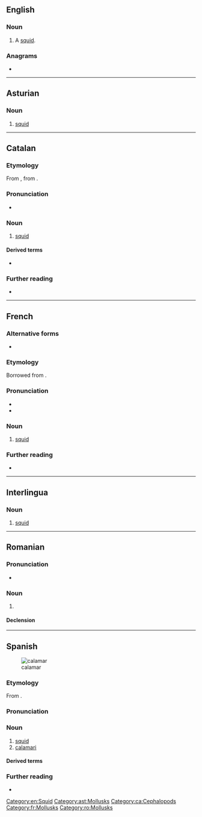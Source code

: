 ==English==

===Noun===
{{en-noun}}

# {{lb|en|dated}} A [[squid]].

===Anagrams===
* {{anagrams|en|a=aaaclmr|Lamarca}}

[[Category:en:Squid]]

----

==Asturian==
{{wikipedia|lang=ast}}

===Noun===
{{ast-noun|m|calamares}}

# [[squid]]

[[Category:ast:Mollusks]]

----

==Catalan==
{{wikipedia|lang=ca}}

===Etymology===
From {{bor|ca|it|calamaro}}, from {{der|ca|la|calamarius}}.

===Pronunciation===
* {{ca-IPA|calamàrr}}

===Noun===
{{ca-noun|m}}

# [[squid]]

====Derived terms====
* {{l|ca|calamar gegant}}

===Further reading===
* {{R:IEC2}}

[[Category:ca:Cephalopods]]

----

==French==

===Alternative forms===
* {{alter|fr|calmar}}

===Etymology===
Borrowed from {{bor|fr|it|calamaro}}.

===Pronunciation===
* {{fr-IPA}}
* {{audio|fr|Fr-calamar.ogg|Audio}}

===Noun===
{{fr-noun|m}}

# [[squid]]

===Further reading===
* {{R:TLFi|calmar}}

[[Category:fr:Mollusks]]

----

==Interlingua==

===Noun===
{{ia-noun|es}}

# [[squid]]

----

==Romanian==

===Pronunciation===
* {{IPA|ro|/kalaˈmar/}}

===Noun===
{{ro-noun|m|calamari}}

# {{alternative form of|ro|calmar||squid}}

====Declension====
{{ro-noun-m}}

[[Category:ro:Mollusks]]

----

==Spanish==
{{wikipedia|lang=es}}
[[Image:Loligo vulgaris.jpg|thumb|calamar]]

===Etymology===
From {{der|es|grc|κάλαμος||reed, ink pen}}.

===Pronunciation===
{{es-IPA}}

===Noun===
{{es-noun|m}}

# [[squid]]
# [[calamari]]

====Derived terms====
{{col3|es
|calamar gigante
}}

===Further reading===
* {{R:DRAE}}

{{C|es|Mollusks|Seafood}}
